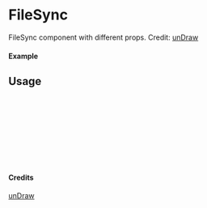 
<Meta of={FileSync} title="unDraw/FileSync" />

# FileSync

FileSync component with different props.
Credit: [unDraw](https://undraw.co/illustrations)

#### Example

<Canvas of={FileSync.Primary} />

## Usage

```ts
import { FileSync } from "yadl-ui";

const Example = () => {
  return (
      <FileSync />
  );
};

export default Example;
```

#### Credits
[unDraw](https://undraw.co/illustrations)
